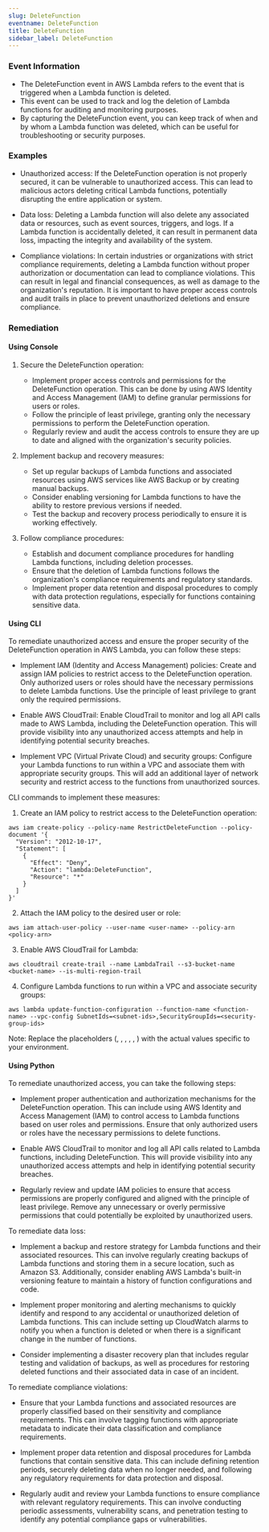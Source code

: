 ```yaml
--- 
slug: DeleteFunction
eventname: DeleteFunction
title: DeleteFunction
sidebar_label: DeleteFunction
---
```

                       
### Event Information

- The DeleteFunction event in AWS Lambda refers to the event that is triggered when a Lambda function is deleted.
- This event can be used to track and log the deletion of Lambda functions for auditing and monitoring purposes.
- By capturing the DeleteFunction event, you can keep track of when and by whom a Lambda function was deleted, which can be useful for troubleshooting or security purposes.


### Examples

- Unauthorized access: If the DeleteFunction operation is not properly secured, it can be vulnerable to unauthorized access. This can lead to malicious actors deleting critical Lambda functions, potentially disrupting the entire application or system.

- Data loss: Deleting a Lambda function will also delete any associated data or resources, such as event sources, triggers, and logs. If a Lambda function is accidentally deleted, it can result in permanent data loss, impacting the integrity and availability of the system.

- Compliance violations: In certain industries or organizations with strict compliance requirements, deleting a Lambda function without proper authorization or documentation can lead to compliance violations. This can result in legal and financial consequences, as well as damage to the organization's reputation. It is important to have proper access controls and audit trails in place to prevent unauthorized deletions and ensure compliance.

### Remediation

#### Using Console

1. Secure the DeleteFunction operation:
   - Implement proper access controls and permissions for the DeleteFunction operation. This can be done by using AWS Identity and Access Management (IAM) to define granular permissions for users or roles.
   - Follow the principle of least privilege, granting only the necessary permissions to perform the DeleteFunction operation.
   - Regularly review and audit the access controls to ensure they are up to date and aligned with the organization's security policies.

2. Implement backup and recovery measures:
   - Set up regular backups of Lambda functions and associated resources using AWS services like AWS Backup or by creating manual backups.
   - Consider enabling versioning for Lambda functions to have the ability to restore previous versions if needed.
   - Test the backup and recovery process periodically to ensure it is working effectively.

3. Follow compliance procedures:
   - Establish and document compliance procedures for handling Lambda functions, including deletion processes.
   - Ensure that the deletion of Lambda functions follows the organization's compliance requirements and regulatory standards.
   - Implement proper data retention and disposal procedures to comply with data protection regulations, especially for functions containing sensitive data.

#### Using CLI

To remediate unauthorized access and ensure the proper security of the DeleteFunction operation in AWS Lambda, you can follow these steps:

- Implement IAM (Identity and Access Management) policies: Create and assign IAM policies to restrict access to the DeleteFunction operation. Only authorized users or roles should have the necessary permissions to delete Lambda functions. Use the principle of least privilege to grant only the required permissions.

- Enable AWS CloudTrail: Enable CloudTrail to monitor and log all API calls made to AWS Lambda, including the DeleteFunction operation. This will provide visibility into any unauthorized access attempts and help in identifying potential security breaches.

- Implement VPC (Virtual Private Cloud) and security groups: Configure your Lambda functions to run within a VPC and associate them with appropriate security groups. This will add an additional layer of network security and restrict access to the functions from unauthorized sources.

CLI commands to implement these measures:

1. Create an IAM policy to restrict access to the DeleteFunction operation:
```
aws iam create-policy --policy-name RestrictDeleteFunction --policy-document '{
  "Version": "2012-10-17",
  "Statement": [
    {
      "Effect": "Deny",
      "Action": "lambda:DeleteFunction",
      "Resource": "*"
    }
  ]
}'
```

2. Attach the IAM policy to the desired user or role:
```
aws iam attach-user-policy --user-name <user-name> --policy-arn <policy-arn>
```

3. Enable AWS CloudTrail for Lambda:
```
aws cloudtrail create-trail --name LambdaTrail --s3-bucket-name <bucket-name> --is-multi-region-trail
```

4. Configure Lambda functions to run within a VPC and associate security groups:
```
aws lambda update-function-configuration --function-name <function-name> --vpc-config SubnetIds=<subnet-ids>,SecurityGroupIds=<security-group-ids>
```

Note: Replace the placeholders (<user-name>, <policy-arn>, <bucket-name>, <function-name>, <subnet-ids>, <security-group-ids>) with the actual values specific to your environment.

#### Using Python

To remediate unauthorized access, you can take the following steps:

- Implement proper authentication and authorization mechanisms for the DeleteFunction operation. This can include using AWS Identity and Access Management (IAM) to control access to Lambda functions based on user roles and permissions. Ensure that only authorized users or roles have the necessary permissions to delete functions.

- Enable AWS CloudTrail to monitor and log all API calls related to Lambda functions, including DeleteFunction. This will provide visibility into any unauthorized access attempts and help in identifying potential security breaches.

- Regularly review and update IAM policies to ensure that access permissions are properly configured and aligned with the principle of least privilege. Remove any unnecessary or overly permissive permissions that could potentially be exploited by unauthorized users.

To remediate data loss:

- Implement a backup and restore strategy for Lambda functions and their associated resources. This can involve regularly creating backups of Lambda functions and storing them in a secure location, such as Amazon S3. Additionally, consider enabling AWS Lambda's built-in versioning feature to maintain a history of function configurations and code.

- Implement proper monitoring and alerting mechanisms to quickly identify and respond to any accidental or unauthorized deletion of Lambda functions. This can include setting up CloudWatch alarms to notify you when a function is deleted or when there is a significant change in the number of functions.

- Consider implementing a disaster recovery plan that includes regular testing and validation of backups, as well as procedures for restoring deleted functions and their associated data in case of an incident.

To remediate compliance violations:

- Ensure that your Lambda functions and associated resources are properly classified based on their sensitivity and compliance requirements. This can involve tagging functions with appropriate metadata to indicate their data classification and compliance requirements.

- Implement proper data retention and disposal procedures for Lambda functions that contain sensitive data. This can include defining retention periods, securely deleting data when no longer needed, and following any regulatory requirements for data protection and disposal.

- Regularly audit and review your Lambda functions to ensure compliance with relevant regulatory requirements. This can involve conducting periodic assessments, vulnerability scans, and penetration testing to identify any potential compliance gaps or vulnerabilities.


 
